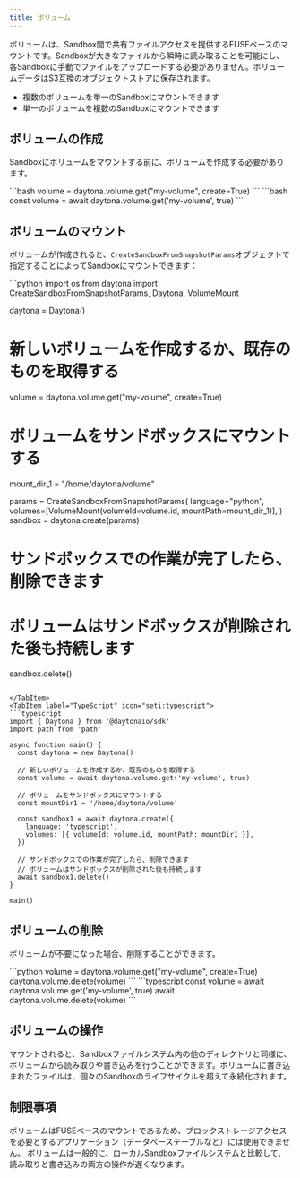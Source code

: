 ```yaml
---
title: ボリューム
---
```



ボリュームは、Sandbox間で共有ファイルアクセスを提供するFUSEベースのマウントです。Sandboxが大きなファイルから瞬時に読み取ることを可能にし、各Sandboxに手動でファイルをアップロードする必要がありません。ボリュームデータはS3互換のオブジェクトストアに保存されます。

- 複数のボリュームを単一のSandboxにマウントできます
- 単一のボリュームを複数のSandboxにマウントできます

## ボリュームの作成

Sandboxにボリュームをマウントする前に、ボリュームを作成する必要があります。

<Tabs>
<TabItem label="Python" icon="seti:python">
```bash
volume = daytona.volume.get("my-volume", create=True)
```
</TabItem>
<TabItem label="TypeScript" icon="seti:typescript">
```bash
const volume = await daytona.volume.get('my-volume', true)
```
</TabItem>
</Tabs>

## ボリュームのマウント

ボリュームが作成されると、`CreateSandboxFromSnapshotParams`オブジェクトで指定することによってSandboxにマウントできます：

<Tabs>
<TabItem label="Python" icon="seti:python">
```python
import os
from daytona import CreateSandboxFromSnapshotParams, Daytona, VolumeMount

daytona = Daytona()

# 新しいボリュームを作成するか、既存のものを取得する

volume = daytona.volume.get("my-volume", create=True)

# ボリュームをサンドボックスにマウントする

mount_dir_1 = "/home/daytona/volume"

params = CreateSandboxFromSnapshotParams(
    language="python",
    volumes=[VolumeMount(volumeId=volume.id, mountPath=mount_dir_1)],
)
sandbox = daytona.create(params)

# サンドボックスでの作業が完了したら、削除できます

# ボリュームはサンドボックスが削除された後も持続します

sandbox.delete()

```

</TabItem>
<TabItem label="TypeScript" icon="seti:typescript">
```typescript
import { Daytona } from '@daytonaio/sdk'
import path from 'path'

async function main() {
  const daytona = new Daytona()

  // 新しいボリュームを作成するか、既存のものを取得する
  const volume = await daytona.volume.get('my-volume', true)

  // ボリュームをサンドボックスにマウントする
  const mountDir1 = '/home/daytona/volume'

  const sandbox1 = await daytona.create({
    language: 'typescript',
    volumes: [{ volumeId: volume.id, mountPath: mountDir1 }],
  })
  
  // サンドボックスでの作業が完了したら、削除できます
  // ボリュームはサンドボックスが削除された後も持続します
  await sandbox1.delete()
}

main()

```

</TabItem>
</Tabs>

## ボリュームの削除

ボリュームが不要になった場合、削除することができます。

<Tabs>
<TabItem label="Python" icon="seti:python">
```python
volume = daytona.volume.get("my-volume", create=True)
daytona.volume.delete(volume)
```
</TabItem>
<TabItem label="TypeScript" icon="seti:typescript">
```typescript
const volume = await daytona.volume.get('my-volume', true)
await daytona.volume.delete(volume)
```
</TabItem>
</Tabs>

## ボリュームの操作

マウントされると、Sandboxファイルシステム内の他のディレクトリと同様に、ボリュームから読み取りや書き込みを行うことができます。ボリュームに書き込まれたファイルは、個々のSandboxのライフサイクルを超えて永続化されます。

## 制限事項

ボリュームはFUSEベースのマウントであるため、ブロックストレージアクセスを必要とするアプリケーション（データベーステーブルなど）には使用できません。
ボリュームは一般的に、ローカルSandboxファイルシステムと比較して、読み取りと書き込みの両方の操作が遅くなります。